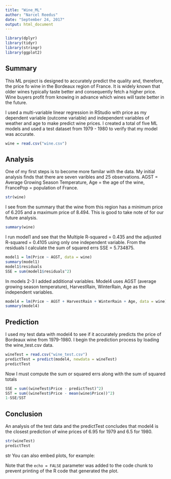 ```yaml
---
title: "Wine_ML"
author: "Narcel Reedus"
date: "September 24, 2017"
output: html_document
---
```


```r
library(dplyr)
library(tidyr)
library(stringr)
library(ggplot2)
```

## Summary

This ML project is designed to accurately predict the quality and, therefore, the price fo wine in the Bordeaux region of France. It is widely known that older wines typically taste better and consequently fetch a higher price. Wine buyers profit from knowing in advance which wines will taste better in the future. 

I used a multi-variable linear regression in RStudio with price as my dependent variable (outcome variable) and independent variables of weather and age to make predict wine prices. I created a total of five ML models and used a test dataset from 1979 - 1980 to verify that my model was accurate. 

```r
wine = read.csv("wine.csv")
```
## Analysis

One of my first steps is to become more familar with the data. My initial analysis finds that there are seven varibles and 25 observations. AGST = Average Growing Season Temperature, Age = the age of the wine, FrancePop = population of France.  

```r
str(wine)
```

I see from the summary that the wine from this region has a minimum price of 6.205 and a maximum price of 8.494. This is good to take note of for our future analysis. 

```r
summary(wine)
```
I run model1 and see that the Multiple R-squared = 0.435 and the adjusted R-squared = 0.4105 using only one independent variable. From the residuals I calculate the sum of squared errs SSE = 5.734875.

```r
model1 = lm(Price ~ AGST, data = wine)
summary(model1)
model1$residuals
SSE = sum(model1$residuals^2)
```

In models 2-3 I added additional variables. Model4 uses AGST (average growing season temperature), HarvestRain, WinterRain, Age as the independent variables.

```r
model4 = lm(Price ~ AGST + HarvestRain + WinterRain + Age, data = wine)
summary(model4)
```

## Prediction

I used my test data with model4 to see if it accurately predicts the price of Bordeaux wine from 1979-1980. I begin the prediction process by loading the wine_test.csv data.

```r
wineTest = read.csv("wine_test.csv")
predictTest = predict(model4, newdata = wineTest)
predictTest
```

Now I must compute the sum or squared errs along with the sum of squared totals

```r
SSE = sum((wineTest$Price - predictTest)^2)
SST = sum((wineTest$Price - mean(wine$Price))^2)
1-SSE/SST
```


## Conclusion

An analysis of the test data and the predictTest concludes that model4 is the closest prediction of wine prices of 6.95 for 1979 and 6.5 for 1980.

```r
str(wineTest)
predictTest
```
str
You can also embed plots, for example:



Note that the `echo = FALSE` parameter was added to the code chunk to prevent printing of the R code that generated the plot.
